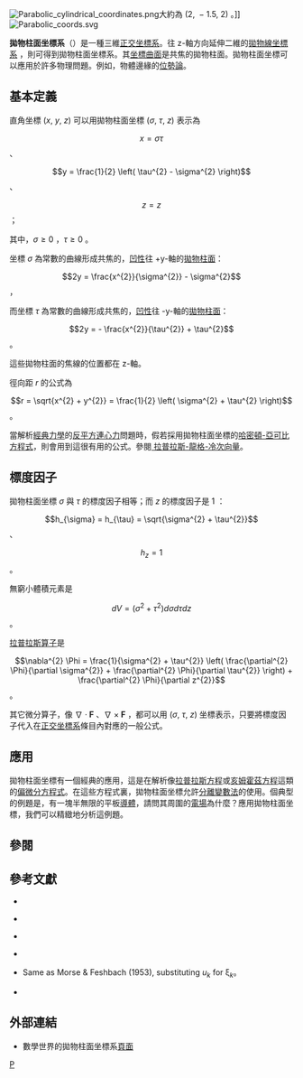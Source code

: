 [[File:Parabolic_cylindrical_coordinates.png|thumb]]大約為 <math>(2,\  - 1.5,\ 2)</math> 。]]
[[File:Parabolic_coords.svg|thumb]]

'''拋物柱面坐標系'''（{{lang-en|Parabolic cylindrical coordinates}}）是一種三維[[正交坐標系|正交坐標系]]。往 z-軸方向延伸二維的[[拋物線坐標系|拋物線坐標系]] ，則可得到拋物柱面坐標系。其[[坐標曲面|坐標曲面]]是共焦的拋物柱面。拋物柱面坐標可以應用於許多物理問題。例如，物體邊緣的[[位勢論|位勢論]]。

==基本定義==
直角坐標 <math>(x,\ y,\ z)</math> 可以用拋物柱面坐標 <math>(\sigma,\ \tau,\ z)</math> 表示為
:<math>x = \sigma \tau</math> 、
:<math>y = \frac{1}{2} \left( \tau^{2} - \sigma^{2} \right)</math> 、
:<math>z = z</math> ；

其中，<math>\sigma\ge 0</math> ，<math>\tau\ge 0</math> 。

坐標 <math>\sigma</math> 為常數的曲線形成共焦的，[[凸集|凹性]]往 +y-軸的[[拋物線|拋物柱面]]：
:<math>2y = \frac{x^{2}}{\sigma^{2}} - \sigma^{2}</math> ，

而坐標 <math>\tau</math>  為常數的曲線形成共焦的，[[凸集|凹性]]往 -y-軸的[[拋物線|拋物柱面]]：
:<math>2y = - \frac{x^{2}}{\tau^{2}} + \tau^{2}</math> 。

這些拋物柱面的焦線的位置都在 z-軸。

徑向距 <math>r</math> 的公式為
:<math>r = \sqrt{x^{2} + y^{2}} = \frac{1}{2} \left( \sigma^{2} + \tau^{2} \right)
</math>。

當解析[[經典力學|經典力學]]的[[反平方定律|反平方]][[連心力|連心力]]問題時，假若採用拋物柱面坐標的[[哈密頓-亞可比方程式|哈密頓-亞可比方程式]]，則會用到這很有用的公式。參閱[[拉普拉斯-龍格-冷次向量#克卜勒問題 LRL 向量恆定的證明#哈密頓-亞可比方程式|
拉普拉斯-龍格-冷次向量]]。

==標度因子==
拋物柱面坐標 <math>\sigma</math> 與 <math>\tau</math> 的標度因子相等；而 <math>z</math> 的標度因子是 1 ：
:<math>h_{\sigma} = h_{\tau} = \sqrt{\sigma^{2} + \tau^{2}}</math> 、
:<math>h_{z}=1</math> 。

無窮小體積元素是
:<math>dV = \left( \sigma^{2} + \tau^{2} \right) d\sigma d\tau dz</math> 。

[[拉普拉斯算子|拉普拉斯算子]]是
:<math>\nabla^{2} \Phi = \frac{1}{\sigma^{2} + \tau^{2}} 
\left(  \frac{\partial^{2} \Phi}{\partial \sigma^{2}} + 
\frac{\partial^{2} \Phi}{\partial \tau^{2}} \right) +
\frac{\partial^{2} \Phi}{\partial z^{2}}</math>。

其它微分算子，像 <math>\nabla \cdot \mathbf{F}</math> 、<math>\nabla \times \mathbf{F}</math> ，都可以用 <math>(\sigma,\ \tau,\ z)</math> 坐標表示，只要將標度因子代入在[[正交坐標系|正交坐標系]]條目內對應的一般公式。

==應用==
拋物柱面坐標有一個經典的應用，這是在解析像[[拉普拉斯方程|拉普拉斯方程]]或[[亥姆霍茲方程|亥姆霍茲方程]]這類的[[偏微分方程式|偏微分方程式]]。在這些方程式裏，拋物柱面坐標允許[[分離變數法|分離變數法]]的使用。個典型的例題是，有一塊半無限的平板[[導體|導體]]，請問其周圍的[[電場|電場]]為什麼？應用拋物柱面坐標，我們可以精緻地分析這例題。

==參閱==
{{正交坐標系}}

==參考文獻==
* {{cite book | author = Philip M. Morse, Herman Feshbach| date = 1953 | title = Methods of Theoretical Physics, Part I | publisher = McGraw-Hill | location = New York | id = ISBN 0-07-043316-X| pages = p. 658}}

* {{cite book | author = Henry Margenau, Murphy GM | year = 1956 | title = The Mathematics of Physics and Chemistry | url = https://archive.org/details/mathematicsofphy0002marg | publisher = D. van Nostrand | location = New York | pages = pp. 186–187 }}

* {{cite book | author = Korn GA, Korn TM |date = 1961 | title = Mathematical Handbook for Scientists and Engineers | publisher = McGraw-Hill | location = New York | id = ASIN B0000CKZX7 | pages = p. 181}}

* {{cite book | author = Sauer R, Szabó I | date = 1967 | title = Mathematische Hilfsmittel des Ingenieurs | publisher = Springer Verlag | location = New York | pages = p. 96}}  

* {{cite book | author = Zwillinger D | date = 1992 | title = Handbook of Integration | publisher = Jones and Bartlett | location = Boston, MA | isbn = 0-86720-293-9 | pages = p. 114}}  Same as Morse & Feshbach (1953), substituting ''u''<sub>''k''</sub> for ξ<sub>''k''</sub>。

* {{cite book | author = Moon P, Spencer DE | date = 1988 | chapter = Parabolic-Cylinder Coordinates (μ, ν, z) | title = Field Theory Handbook, Including Coordinate Systems, Differential Equations, and Their Solutions | edition = corrected 2nd ed., 3rd print ed. | publisher = Springer-Verlag | location = New York | pages = pp. 21–24 (Table 1.04) | isbn = 978-0387184302}}

==外部連結==
*數學世界的拋物柱面坐標系[http://mathworld.Wolfram.com/ParabolicCylindricalCoordinates.html 頁面] {{Wayback|url=http://mathworld.wolfram.com/ParabolicCylindricalCoordinates.html |date=20201111223826 }}

[[Category:坐標系|P]]